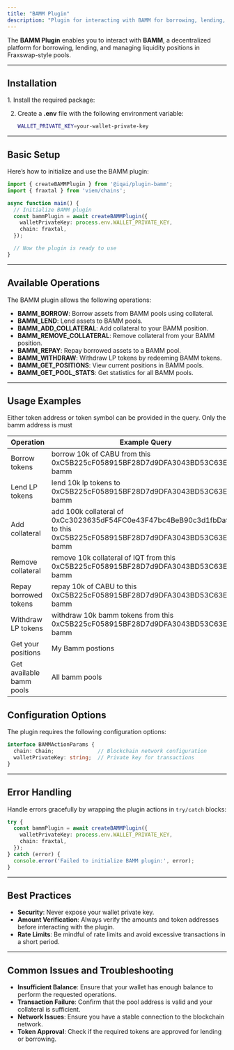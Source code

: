 ```yaml
---
title: "BAMM Plugin"
description: "Plugin for interacting with BAMM for borrowing, lending, and managing liquidity positions."
---
```



The **BAMM Plugin** enables you to interact with **BAMM**, a decentralized platform for borrowing, lending, and managing liquidity positions in Fraxswap-style pools.

---

## Installation

<Steps>
1. Install the required package:
   <PackageManagers pkg="@iqai/plugin-bamm" />

2. Create a **.env** file with the following environment variable:
   ```bash
   WALLET_PRIVATE_KEY=your-wallet-private-key
   ```
</Steps>

---

## Basic Setup

Here’s how to initialize and use the BAMM plugin:

```typescript
import { createBAMMPlugin } from '@iqai/plugin-bamm';
import { fraxtal } from 'viem/chains';

async function main() {
  // Initialize BAMM plugin
  const bammPlugin = await createBAMMPlugin({
    walletPrivateKey: process.env.WALLET_PRIVATE_KEY,
    chain: fraxtal,
  });

  // Now the plugin is ready to use
}
```

---

## Available Operations

The BAMM plugin allows the following operations:

- **BAMM_BORROW**: Borrow assets from BAMM pools using collateral.
- **BAMM_LEND**: Lend assets to BAMM pools.
- **BAMM_ADD_COLLATERAL**: Add collateral to your BAMM position.
- **BAMM_REMOVE_COLLATERAL**: Remove collateral from your BAMM position.
- **BAMM_REPAY**: Repay borrowed assets to a BAMM pool.
- **BAMM_WITHDRAW**: Withdraw LP tokens by redeeming BAMM tokens.
- **BAMM_GET_POSITIONS**: View current positions in BAMM pools.
- **BAMM_GET_POOL_STATS**: Get statistics for all BAMM pools.

---

## Usage Examples

<Aside>Either token address or token symbol can be provided in the query. Only the bamm address is must</Aside>

| Operation | Example Query |
|-----------|--------------|
| Borrow tokens | borrow 10k of CABU from this 0xC5B225cF058915BF28D7d9DFA3043BD53C63Ea84 bamm |
| Lend LP tokens | lend 10k lp tokens to 0xC5B225cF058915BF28D7d9DFA3043BD53C63Ea84 bamm |
| Add collateral | add 100k collateral of 0xCc3023635dF54FC0e43F47bc4BeB90c3d1fbDa9f to this 0xC5B225cF058915BF28D7d9DFA3043BD53C63Ea84 bamm |
| Remove collateral | remove 10k collateral of IQT from this 0xC5B225cF058915BF28D7d9DFA3043BD53C63Ea84 bamm |
| Repay borrowed tokens | repay 10k of CABU to this 0xC5B225cF058915BF28D7d9DFA3043BD53C63Ea84 bamm |
| Withdraw LP tokens | withdraw 10k bamm tokens from this 0xC5B225cF058915BF28D7d9DFA3043BD53C63Ea84 bamm |
| Get your positions | My Bamm postions |
| Get available bamm pools | All bamm pools |

## Configuration Options

The plugin requires the following configuration options:

```typescript
interface BAMMActionParams {
  chain: Chain;              // Blockchain network configuration
  walletPrivateKey: string;  // Private key for transactions
}
```

---

## Error Handling

Handle errors gracefully by wrapping the plugin actions in `try/catch` blocks:

```typescript
try {
  const bammPlugin = await createBAMMPlugin({
    walletPrivateKey: process.env.WALLET_PRIVATE_KEY,
    chain: fraxtal,
  });
} catch (error) {
  console.error('Failed to initialize BAMM plugin:', error);
}
```

---

## Best Practices

- **Security**: Never expose your wallet private key.
- **Amount Verification**: Always verify the amounts and token addresses before interacting with the plugin.
- **Rate Limits**: Be mindful of rate limits and avoid excessive transactions in a short period.

---

## Common Issues and Troubleshooting

- **Insufficient Balance**: Ensure that your wallet has enough balance to perform the requested operations.
- **Transaction Failure**: Confirm that the pool address is valid and your collateral is sufficient.
- **Network Issues**: Ensure you have a stable connection to the blockchain network.
- **Token Approval**: Check if the required tokens are approved for lending or borrowing.
